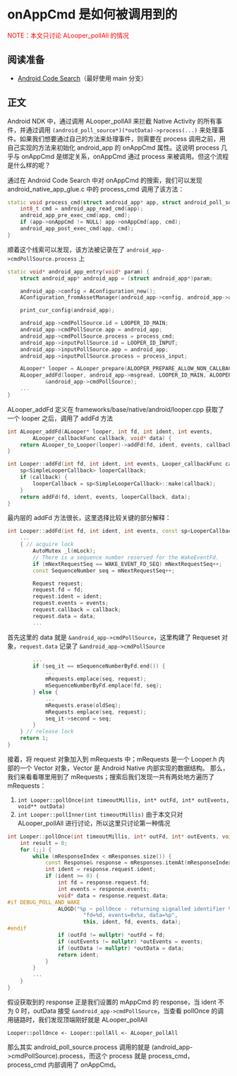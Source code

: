# onAppCmd 是如何被调用到的

<font color='red'>NOTE：本文只讨论 ALooper_pollAll 的情况</font>

## 阅读准备

- [Android Code Search](https://cs.android.com/android)（最好使用 main 分支）

## 正文

Android NDK 中，通过调用 ALooper_pollAll 来拦截 Native Activity 的所有事件，并通过调用 `(android_poll_source*)(*outData)->process(...)` 来处理事件。如果我们想要通过自己的方法来处理事件，则需要在 process 调用之前，用自己实现的方法来初始化 android_app 的 onAppCmd 属性。这说明 process 几乎与 onAppCmd 是绑定关系，onAppCmd 通过 process 来被调用。但这个流程是什么样的呢？

通过在 Android Code Search 中对 onAppCmd 的搜索，我们可以发现 android_native_app_glue.c 中的 process_cmd 调用了该方法：

```cpp
static void process_cmd(struct android_app* app, struct android_poll_source* source) {
    int8_t cmd = android_app_read_cmd(app);
    android_app_pre_exec_cmd(app, cmd);
    if (app->onAppCmd != NULL) app->onAppCmd(app, cmd);
    android_app_post_exec_cmd(app, cmd);
}
```

顺着这个线索可以发现，该方法被记录在了 `android_app->cmdPollSource.process` 上

```cpp
static void* android_app_entry(void* param) {
    struct android_app* android_app = (struct android_app*)param;

    android_app->config = AConfiguration_new();
    AConfiguration_fromAssetManager(android_app->config, android_app->activity->assetManager);

    print_cur_config(android_app);

    android_app->cmdPollSource.id = LOOPER_ID_MAIN;
    android_app->cmdPollSource.app = android_app;
    android_app->cmdPollSource.process = process_cmd;
    android_app->inputPollSource.id = LOOPER_ID_INPUT;
    android_app->inputPollSource.app = android_app;
    android_app->inputPollSource.process = process_input;

    ALooper* looper = ALooper_prepare(ALOOPER_PREPARE_ALLOW_NON_CALLBACKS);
    ALooper_addFd(looper, android_app->msgread, LOOPER_ID_MAIN, ALOOPER_EVENT_INPUT, NULL,
            &android_app->cmdPollSource);
    ...
}
```

ALooper_addFd 定义在 frameworks/base/native/android/looper.cpp 获取了一个 looper 之后，调用了 addFd 方法

```cpp
int ALooper_addFd(ALooper* looper, int fd, int ident, int events,
        ALooper_callbackFunc callback, void* data) {
    return ALooper_to_Looper(looper)->addFd(fd, ident, events, callback, data);
}
```

```cpp
int Looper::addFd(int fd, int ident, int events, Looper_callbackFunc callback, void* data) {
    sp<SimpleLooperCallback> looperCallback;
    if (callback) {
        looperCallback = sp<SimpleLooperCallback>::make(callback);
    }
    return addFd(fd, ident, events, looperCallback, data);
}
```

最内层的 addFd 方法很长，这里选择比较关键的部分解释：

```cpp
int Looper::addFd(int fd, int ident, int events, const sp<LooperCallback>& callback, void* data) {
    ...
    { // acquire lock
        AutoMutex _l(mLock);
        // There is a sequence number reserved for the WakeEventFd.
        if (mNextRequestSeq == WAKE_EVENT_FD_SEQ) mNextRequestSeq++;
        const SequenceNumber seq = mNextRequestSeq++;

        Request request;
        request.fd = fd;
        request.ident = ident;
        request.events = events;
        request.callback = callback;
        request.data = data;
        ...
```

首先这里的 data 就是 `&android_app->cmdPollSource`，这里构建了 Requeset 对象，`request.data` 记录了 `&android_app->cmdPollSource`

```cpp
        ...
        if (seq_it == mSequenceNumberByFd.end()) {
            ...
            mRequests.emplace(seq, request);
            mSequenceNumberByFd.emplace(fd, seq);
        } else {
            ...
            mRequests.erase(oldSeq);
            mRequests.emplace(seq, request);
            seq_it->second = seq;
        }
    } // release lock
    return 1;
}
```

接着，将 request 对象加入到 mRequests 中；mRequests 是一个 Looper.h 内部的一个 Vector 对象，Vector 是 Android Native 内部实现的数据结构。
那么，我们来看看哪里用到了 mRequests；搜索后我们发现一共有两处地方遍历了 mRequests：

1. `int Looper::pollOnce(int timeoutMillis, int* outFd, int* outEvents, void** outData)`
2. `int Looper::pollInner(int timeoutMillis)`
   由于本文只对 ALooper_pollAll 进行讨论，所以这里只讨论第一种情况

```cpp
int Looper::pollOnce(int timeoutMillis, int* outFd, int* outEvents, void** outData) {
    int result = 0;
    for (;;) {
        while (mResponseIndex < mResponses.size()) {
            const Response& response = mResponses.itemAt(mResponseIndex++);
            int ident = response.request.ident;
            if (ident >= 0) {
                int fd = response.request.fd;
                int events = response.events;
                void* data = response.request.data;
#if DEBUG_POLL_AND_WAKE
                ALOGD("%p ~ pollOnce - returning signalled identifier %d: "
                        "fd=%d, events=0x%x, data=%p",
                        this, ident, fd, events, data);
#endif
                if (outFd != nullptr) *outFd = fd;
                if (outEvents != nullptr) *outEvents = events;
                if (outData != nullptr) *outData = data;
                return ident;
            }
        }
        ...
    }
}
```
假设获取到的 response 正是我们设置的 mAppCmd 的 response，当 ident 不为 0 时，outData 接受 `&android_app->cmdPollSource`，当查看 pollOnce 的调用链路时，我们发现顶端刚好就是 ALooper_pollAll

```
Looper::pollOnce <- Looper::pollAll <- ALooper_pollAll   
```
那么其实 android_poll_source.process 调用的就是 (android_app->cmdPollSource).process，而这个 process 就是 process_cmd，process_cmd 内部调用了 onAppCmd。